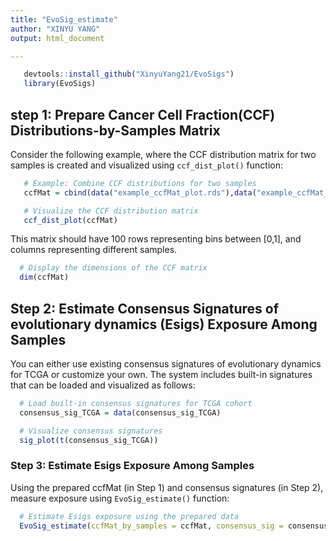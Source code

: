 ```yaml
---
title: "EvoSig_estimate"
author: "XINYU YANG"
output: html_document

---
```

```r
   devtools::install_github("XinyuYang21/EvoSigs")
   library(EvoSigs)
```
## step 1: Prepare Cancer Cell Fraction(CCF) Distributions-by-Samples Matrix
Consider the following example, where the CCF distribution matrix for two samples is created and visualized using `ccf_dist_plot()` function:
```r
   # Example: Combine CCF distributions for two samples
   ccfMat = cbind(data("example_ccfMat_plot.rds"),data("example_ccfMat_plot.rds"))

   # Visualize the CCF distribution matrix
   ccf_dist_plot(ccfMat)
```
This matrix should have 100 rows representing bins between [0,1], and columns representing different samples.
```r
  # Display the dimensions of the CCF matrix
  dim(ccfMat)
```

## Step 2: Estimate Consensus Signatures of evolutionary dynamics (Esigs) Exposure Among Samples
You can either use existing consensus signatures of evolutionary dynamics for TCGA or customize your own. The system includes built-in signatures that can be loaded and visualized as follows:
```r
  # Load built-in consensus signatures for TCGA cohort
  consensus_sig_TCGA = data(consensus_sig_TCGA)

  # Visualize consensus signatures
  sig_plot(t(consensus_sig_TCGA))
```
### Step 3: Estimate Esigs Exposure Among Samples
Using the prepared ccfMat (in Step 1) and consensus signatures (in Step 2), measure exposure using `EvoSig_estimate()` function:
```r
  # Estimate Esigs exposure using the prepared data
  EvoSig_estimate(ccfMat_by_samples = ccfMat, consensus_sig = consensus_sig_TCGA)
```



